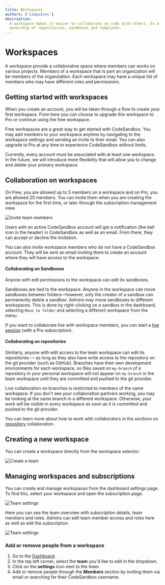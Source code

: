 ```yaml
---
title: Workspaces
authors: ['CompuIves']
description:
  A workspace makes it easier to collaborate on code with others. In a workspace, you share
  ownership of repositories, sandboxes and templates.
---
```



# Workspaces

A workspace provide a collaborative space where members can works on various projects. Members of a workspace that is part an organization will be members of the organziation. Each workspace may have a unique list of members who may have different roles and permissions. 

## Getting started with workspaces

When you create an account, you will be taken through a flow to create your first workspace. From here you can choose to upgrade this workspace to Pro or continue using the free workspace.

Free workspaces are a great way to get started with CodeSandbox.
You may add members to your workspace anytime by navigating to the workspace settings and sending an invite to their email.
You can also upgrade to Pro at any time to experience CodeSandbox without limits.

<Callout emoji="⚠️">
Currently, every account must be associated with at least one workspace. In the future, we will introduce more flexibility that will allow you to change and delete your primary workspace.
</Callout>

## Collaboration on workspaces

On Free, you are allowed up to 5 members on a workspace and on Pro, you are allowed 20 members. You can invite them when you are creating the workspace for the first time, or later through the subscription management view.

![Invite team members](../images/workspace-invite-members.png)

Users with an active CodeSandbox account will get a notification (the bell icon in the header) in CodeSandbox as well as an email.
From there, they can accept or decline the invitation.

You can also invite workspace members who do not have a CodeSandbox account. They will be sent an email inviting them to create an account where they will have access to the workspace.

#### Collaborating on Sandboxes

Anyone with edit permissions to the workspace can edit its sandboxes.

Sandboxes are tied to the workspace. Anyone in the workspace can move sandboxes between folders—however, only the creator of a sandbox can permanently delete a sandbox.
Admins may move sandboxes to different workspaces. This is done by right-clicking on a sandbox in the dashboard, selecting `Move to folder` and selecting a different workspace from the menu.

If you want to collaborate live with workspace members, you can start a [live session](/learn/getting-started/collaborate-share) (with a Pro subscription).

#### Collaborating on repositories

Similarly, anyone with edit access to the team workspace can edit its repositories — as long as they also have write access to the repository on the git provider (such as GitHub). Branches have their own development environments for each workspace, so files saved on `my-branch` of a repository in your personal workspace will not appear on `my-branch` in the team workspace until they are committed and pushed to the git provider.

Live collaboration on branches is restricted to members of the same workspace. If you don't see your collaboration partners working, you may be looking at the same branch in a different workspace. Otherwise, your work will be visible in every workspace as soon as it is committed and pushed to the git provider.

You can learn more about how to work with collaborators in the sections on [repository](/learn/repositories/collaborate-share) collaboration.

## Creating a new workspace

You can create a workspace directly from the workspace selector:

![Create a team](../images/workspace-selector-newteam.png)

## Managing workspaces and subscriptions

You can create and manage workspaces from the dashboard settings page.
To find this, select your workspace and open the subscription page.

![Team settings](../images/workspace-team-settings-btn.png)

Here you can see the team overview with subscription details, team members and roles.
Admins can edit team member access and roles here as well as edit the subscription.

![Team settings](../images/workspace-team-settings.png)


### Add or remove people from a workspace

1. Go to the [Dashboard](https://codesandbox.io/dashboard).
1. In the top left corner, select the **team** you'd like to edit in the dropdown.
1. Click on the **settings** icon next to the team.
1. Add or remove people through the **Members** section by inviting them via email or searching for their CodeSandbox username.

